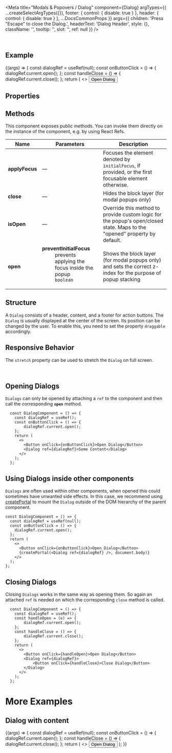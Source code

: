 
<Meta
  title="Modals & Popovers / Dialog"
  component={Dialog}
  argTypes={{
    ...createSelectArgTypes({}),
    footer: { control: { disable: true } },
    header: { control: { disable: true } },
    ...DocsCommonProps
  }}
  args={{
    children: 'Press "Escape" to close the Dialog.',
    headerText: 'Dialog Header',
    style: {},
    className: '',
    tooltip: '',
    slot: '',
    ref: null
  }}
/>

<DocsHeader />

<br />

## Example

<Canvas>
  <Story name="Default">
    {(args) => {
      const dialogRef = useRef(null);
      const onButtonClick = () => {
        dialogRef.current.open();
      };
      const handleClose = () => {
        dialogRef.current.close();
      };
      return (
        <>
          <Button onClick={onButtonClick}>Open Dialog</Button>
          <Dialog {...args} ref={dialogRef} footer={<Button onClick={handleClose}>Close</Button>} />
        </>
      );
    }}
  </Story>
</Canvas>

## Properties

<ArgsTable story="." />

## Methods

This component exposes public methods. You can invoke them directly on the instance of the component, e.g. by using React Refs.

| Name           | Parameters                                                                                                                                                                | Description                                                                                                               |
| -------------- | ------------------------------------------------------------------------------------------------------------------------------------------------------------------------- | ------------------------------------------------------------------------------------------------------------------------- |
| **applyFocus** | &mdash;                                                                                                                                                                   | Focuses the element denoted by <code>initialFocus</code>, if provided, or the first focusable element otherwise.          |
| **close**      | &mdash;                                                                                                                                                                   | Hides the block layer (for modal popups only)                                                                             |
| **isOpen**     | &mdash;                                                                                                                                                                   | Override this method to provide custom logic for the popup's open/closed state. Maps to the "opened" property by default. |
| **open**       | <dl><dt className="methodText">**preventInitialFocus**</dt><dd className="methodText">prevents applying the focus inside the popup</dd><dd><code>boolean</code></dd></dl> | Shows the block layer (for modal popups only) and sets the correct z-index for the purpose of popup stacking              |

## Structure

A `Dialog` consists of a header, content, and a footer for action buttons. The `Dialog` is usually displayed at the center of the screen. Its position can be changed by the user. To enable this, you need to set the property `draggable` accordingly.

## Responsive Behavior

The `stretch` property can be used to stretch the `Dialog` on full screen.

<br />

## Opening Dialogs

`Dialogs` can only be opened by attaching a `ref` to the component and then call the corresponding **`open`** method.

```JSX
  const DialogComponent = () => {
    const dialogRef = useRef();
    const onButtonClick = () => {
        dialogRef.current.open();
    };
    return (
      <>
        <Button onClick={onButtonClick}>Open Dialog</Button>
        <Dialog ref={dialogRef}>Some Content</Dialog>
      </>
    );
  };
```

## Using Dialogs inside other components

`Dialogs` are often used within other components, when opened this could sometimes have unwanted side effects.
In this case, we recommend using [createPortal](https://reactjs.org/docs/portals.html) to mount the `Dialog` outside of the DOM hierarchy of the parent component.

```JSX
const DialogComponent = () => {
  const dialogRef = useRef(null);
  const onButtonClick = () => {
    dialogRef.current.open();
  };
  return (
    <>
      <Button onClick={onButtonClick}>Open Dialog</Button>
      {createPortal(<Dialog ref={dialogRef} />, document.body)}
    </>
  );
};
```

## Closing Dialogs

Closing `Dialogs` works in the same way as opening them. So again an attached `ref` is needed on which the corresponding `close` method is called.

```JSX
  const DialogComponent = () => {
    const dialogRef = useRef();
    const handleOpen = (e) => {
        dialogRef.current.open();
    };
    const handleClose = () => {
        dialogRef.current.close();
    };
    return (
      <>
        <Button onClick={handleOpen}>Open Dialog</Button>
        <Dialog ref={dialogRef}>
            <Button onClick={handleClose}>Close Dialog</Button>
        </Dialog>
      </>
    );
  };
```

# More Examples

## Dialog with content

<Canvas>
  <Story name="with content">
    {(args) => {
      const dialogRef = useRef(null);
      const onButtonClick = () => {
        dialogRef.current.open();
      };
      const handleClose = () => {
        dialogRef.current.close();
      };
      return (
        <>
          <Button onClick={onButtonClick}>Open Dialog</Button>
          <Dialog
            {...args}
            ref={dialogRef}
            header={<Bar middleContent={<Title>Dialog</Title>} endContent={<Icon name="settings" />} />}
            footer={<Bar endContent={<Button onClick={handleClose}>Close</Button>} />}
          >
            <List>
              <StandardListItem info="3">List Item 1</StandardListItem>
              <StandardListItem info="2">List Item 2</StandardListItem>
              <StandardListItem info="1">List Item 3</StandardListItem>
            </List>
          </Dialog>
        </>
      );
    }}
  </Story>
</Canvas>
